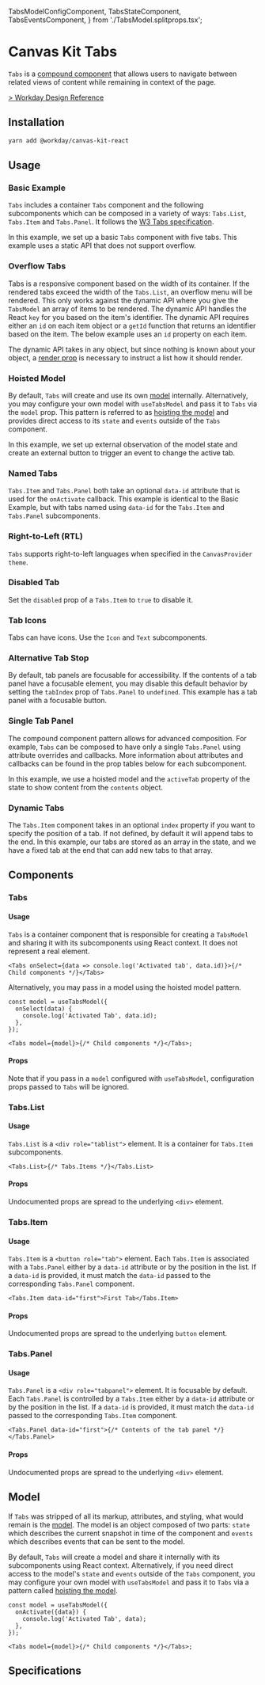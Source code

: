 
  TabsModelConfigComponent,
  TabsStateComponent,
  TabsEventsComponent,
} from './TabsModel.splitprops.tsx';


<Meta title="Components/Containers/Tabs" component={Tabs} />

# Canvas Kit Tabs

`Tabs` is a [compound component](/getting-started/for-developers/resources/compound-components/)
that allows users to navigate between related views of content while remaining in context of the
page.

[> Workday Design Reference](https://design.workday.com/components/navigation/tabs)

## Installation

```sh
yarn add @workday/canvas-kit-react
```

## Usage

### Basic Example

`Tabs` includes a container `Tabs` component and the following subcomponents which can be composed
in a variety of ways: `Tabs.List`, `Tabs.Item` and `Tabs.Panel`. It follows the
[W3 Tabs specification](https://www.w3.org/TR/wai-aria-practices/#tabpanel).

In this example, we set up a basic `Tabs` component with five tabs. This example uses a static API
that does not support overflow.

<ExampleCodeBlock code={Basic} />

### Overflow Tabs

Tabs is a responsive component based on the width of its container. If the rendered tabs exceed the
width of the `Tabs.List`, an overflow menu will be rendered. This only works against the dynamic API
where you give the `TabsModel` an array of items to be rendered. The dynamic API handles the React
`key` for you based on the item's identifier. The dynamic API requires either an `id` on each item
object or a `getId` function that returns an identifier based on the item. The below example uses an
`id` property on each item.

The dynamic API takes in any object, but since nothing is known about your object, a
[render prop](https://reactjs.org/docs/render-props.html) is necessary to instruct a list how it
should render.

<ExampleCodeBlock code={OverflowTabs} />

### Hoisted Model

By default, `Tabs` will create and use its own [model](#model) internally. Alternatively, you may
configure your own model with `useTabsModel` and pass it to `Tabs` via the `model` prop. This
pattern is referred to as
[hoisting the model](/getting-started/for-developers/resources/compound-components/#configuring-a-model)
and provides direct access to its `state` and `events` outside of the `Tabs` component.

In this example, we set up external observation of the model state and create an external button to
trigger an event to change the active tab.

<ExampleCodeBlock code={HoistedModel} />

### Named Tabs

`Tabs.Item` and `Tabs.Panel` both take an optional `data-id` attribute that is used for the
`onActivate` callback. This example is identical to the Basic Example, but with tabs named using
`data-id` for the `Tabs.Item` and `Tabs.Panel` subcomponents.

<ExampleCodeBlock code={NamedTabs} />

### Right-to-Left (RTL)

`Tabs` supports right-to-left languages when specified in the `CanvasProvider` `theme`.

<ExampleCodeBlock code={RightToLeft} />

### Disabled Tab

Set the `disabled` prop of a `Tabs.Item` to `true` to disable it.

<ExampleCodeBlock code={DisabledTab} />

### Tab Icons

Tabs can have icons. Use the `Icon` and `Text` subcomponents.

<ExampleCodeBlock code={Icons} />

### Alternative Tab Stop

By default, tab panels are focusable for accessibility. If the contents of a tab panel have a
focusable element, you may disable this default behavior by setting the `tabIndex` prop of
`Tabs.Panel` to `undefined`. This example has a tab panel with a focusable button.

<ExampleCodeBlock code={AlternativeTabStop} />

### Single Tab Panel

The compound component pattern allows for advanced composition. For example, `Tabs` can be composed
to have only a single `Tabs.Panel` using attribute overrides and callbacks. More information about
attributes and callbacks can be found in the prop tables below for each subcomponent.

In this example, we use a hoisted model and the `activeTab` property of the state to show content
from the `contents` object.

<ExampleCodeBlock code={SinglePanel} />

### Dynamic Tabs

The `Tabs.Item` component takes in an optional `index` property if you want to specify the position
of a tab. If not defined, by default it will append tabs to the end. In this example, our tabs are
stored as an array in the state, and we have a fixed tab at the end that can add new tabs to that
array.

<ExampleCodeBlock code={DynamicTabs} />

## Components

### Tabs

#### Usage

`Tabs` is a container component that is responsible for creating a `TabsModel` and sharing it with
its subcomponents using React context. It does not represent a real element.

```tsx
<Tabs onSelect={data => console.log('Activated tab', data.id)}>{/* Child components */}</Tabs>
```

Alternatively, you may pass in a model using the hoisted model pattern.

```tsx
const model = useTabsModel({
  onSelect(data) {
    console.log('Activated Tab', data.id);
  },
});

<Tabs model={model}>{/* Child components */}</Tabs>;
```

#### Props

Note that if you pass in a `model` configured with `useTabsModel`, configuration props passed to
`Tabs` will be ignored.

<PropsTable1 of={Tabs} />

### Tabs.List

#### Usage

`Tabs.List` is a `<div role="tablist">` element. It is a container for `Tabs.Item` subcomponents.

```tsx
<Tabs.List>{/* Tabs.Items */}</Tabs.List>
```

#### Props

Undocumented props are spread to the underlying `<div>` element.

<ArgsTable of={Tabs.List} />

### Tabs.Item

#### Usage

`Tabs.Item` is a `<button role="tab">` element. Each `Tabs.Item` is associated with a `Tabs.Panel`
either by a `data-id` attribute or by the position in the list. If a `data-id` is provided, it must
match the `data-id` passed to the corresponding `Tabs.Panel` component.

```tsx
<Tabs.Item data-id="first">First Tab</Tabs.Item>
```

#### Props

Undocumented props are spread to the underlying `button` element.

<ArgsTable of={Tabs.Item} />

### Tabs.Panel

#### Usage

`Tabs.Panel` is a `<div role="tabpanel">` element. It is focusable by default. Each `Tabs.Panel` is
controlled by a `Tabs.Item` either by a `data-id` attribute or by the position in the list. If a
`data-id` is provided, it must match the `data-id` passed to the corresponding `Tabs.Item`
component.

```tsx
<Tabs.Panel data-id="first">{/* Contents of the tab panel */}</Tabs.Panel>
```

#### Props

Undocumented props are spread to the underlying `<div>` element.

<ArgsTable of={Tabs.Panel} />

## Model

If `Tabs` was stripped of all its markup, attributes, and styling, what would remain is the
[model](/getting-started/for-developers/resources/compound-components/#models). The model is an
object composed of two parts: `state` which describes the current snapshot in time of the component
and `events` which describes events that can be sent to the model.

By default, `Tabs` will create a model and share it internally with its subcomponents using React
context. Alternatively, if you need direct access to the model's `state` and `events` outside of the
`Tabs` component, you may configure your own model with `useTabsModel` and pass it to `Tabs` via a
pattern called
[hoisting the model](/getting-started/for-developers/resources/compound-components/#configuring-a-model).

```tsx
const model = useTabsModel({
  onActivate({data}) {
    console.log('Activated Tab', data);
  },
});

<Tabs model={model}>{/* Child components */}</Tabs>;
```

<SymbolDoc name="useTabsModel" />

## Specifications

<Specifications file="Tabs.spec.ts" name="Tabs" />
